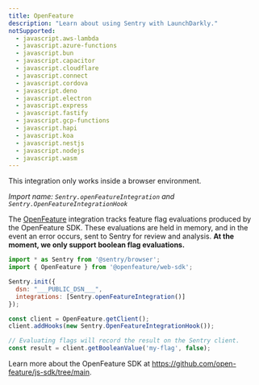 ```yaml
---
title: OpenFeature
description: "Learn about using Sentry with LaunchDarkly."
notSupported:
  - javascript.aws-lambda
  - javascript.azure-functions
  - javascript.bun
  - javascript.capacitor
  - javascript.cloudflare
  - javascript.connect
  - javascript.cordova
  - javascript.deno
  - javascript.electron
  - javascript.express
  - javascript.fastify
  - javascript.gcp-functions
  - javascript.hapi
  - javascript.koa
  - javascript.nestjs
  - javascript.nodejs
  - javascript.wasm
---
```


<PlatformContent includePath="feature-flags/prerelease-alert" />

<Alert level="info">

This integration only works inside a browser environment.

</Alert>

_Import name: `Sentry.openFeatureIntegration` and `Sentry.OpenFeatureIntegrationHook`_

The [OpenFeature](https://openfeature.dev/) integration tracks feature flag evaluations produced by the OpenFeature SDK. These evaluations are held in memory, and in the event an error occurs, sent to Sentry for review and analysis. **At the moment, we only support boolean flag evaluations.**

```JavaScript
import * as Sentry from '@sentry/browser';
import { OpenFeature } from '@openfeature/web-sdk';

Sentry.init({
  dsn: "___PUBLIC_DSN___",
  integrations: [Sentry.openFeatureIntegration()]
});

const client = OpenFeature.getClient();
client.addHooks(new Sentry.OpenFeatureIntegrationHook());

// Evaluating flags will record the result on the Sentry client.
const result = client.getBooleanValue('my-flag', false);
```

Learn more about the OpenFeature SDK at https://github.com/open-feature/js-sdk/tree/main.

<PlatformContent includePath="feature-flags/next-steps" />
